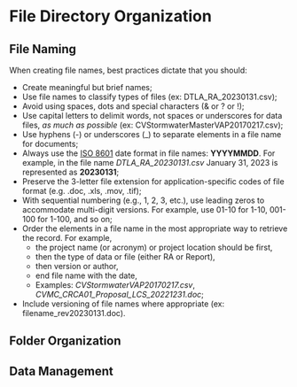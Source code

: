 # File Directory Organization {#organization}

## File Naming

When creating file names, best practices dictate that you should:

- Create meaningful but brief names;
- Use file names to classify types of files (ex: DTLA_RA_20230131.csv);
- Avoid using spaces, dots and special characters (& or ? or !);
- Use capital letters to delimit words, not spaces or underscores for data files, *as much as possible* (ex: CVStormwaterMasterVAP20170217.csv);
- Use hyphens (-) or underscores (_) to separate elements in a file name for documents;
- Always use the [ISO 8601](https://www.iso.org/iso-8601-date-and-time-format.html) date format in file names: **YYYYMMDD**. For example, in the file name *DTLA_RA_20230131.csv* January 31, 2023 is represented as **20230131**;
- Preserve the 3-letter file extension for application-specific codes of file format (e.g. .doc, .xls, .mov, .tif);
- With sequential numbering (e.g., 1, 2, 3, etc.), use leading zeros to accommodate multi-digit versions. For example, use 01-10 for 1-10, 001-100 for 1-100, and so on;
- Order the elements in a file name in the most appropriate way to retrieve the record. For example, 
  - the project name (or acronym) or project location should be first, 
  - then the type of data or file (either RA or Report),
  - then version or author,
  - end file name with the date,
  - Examples: *CVStormwaterVAP20170217.csv*, *CVMC_CRCA01_Proposal_LCS_20221231.doc*;
- Include versioning of file names where appropriate (ex: filename_rev20230131.doc).


## Folder Organization


## Data Management